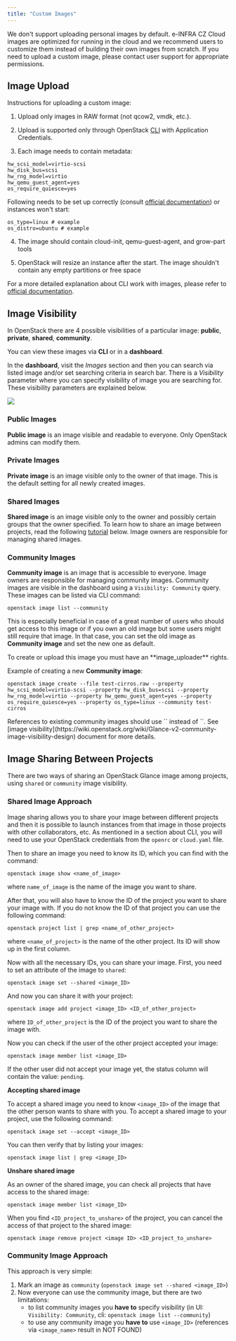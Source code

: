 ```yaml
---
title: "Custom Images"
---
```

We don't support uploading personal images by default.
e-INFRA CZ Cloud images are optimized for running in the cloud and we recommend users to customize them instead of building their own images from scratch. If you need to upload a custom image, please contact user support for appropriate permissions.

## Image Upload

Instructions for uploading a custom image:

1. Upload only images in RAW format (not qcow2, vmdk, etc.).

2. Upload is supported only through OpenStack [CLI](../how-to-guides/obtaining-api-key.md) with Application Credentials.

3. Each image needs to contain metadata:

```
hw_scsi_model=virtio-scsi
hw_disk_bus=scsi
hw_rng_model=virtio
hw_qemu_guest_agent=yes
os_require_quiesce=yes
```

Following needs to be set up correctly (consult [official documentation](https://docs.openstack.org/glance/train/admin/useful-image-properties.html#image-property-keys-and-values)) or instances won't start:

```
os_type=linux # example
os_distro=ubuntu # example
```

4. The image should contain cloud-init, qemu-guest-agent, and grow-part tools

5. OpenStack will resize an instance after the start. The image shouldn't contain any empty partitions or free space

For a more detailed explanation about CLI work with images, please refer to [official documentation](https://docs.openstack.org/python-openstackclient/pike/cli/command-objects/image.html).

## Image Visibility

In OpenStack there are 4 possible visibilities of a particular image: **public**, **private**, **shared**, **community**.

You can view these images via **CLI** or in a **dashboard**.

In the **dashboard**, visit the *Images* section and then you can search via listed image and/or set searching criteria in search bar. There is a *Visibility* parameter where you can specify visibility of image you are searching for. These visibility parameters are explained below.

![](/img/openstack/image_visibility.png)

### Public Images

**Public image** is an image visible and readable to everyone. Only OpenStack admins can modify them.

### Private Images

**Private image** is an image visible only to the owner of that image. This is the default setting for all newly created images.

### Shared Images

**Shared image** is an image visible only to the owner and possibly certain groups that the owner specified. To learn how to share an image between projects, read the following [tutorial](#image-sharing-between-projects) below. Image owners are responsible for managing shared images.

### Community Images

**Community image** is an image that is accessible to everyone. Image owners are responsible for managing community images.
Community images are visible in the dashboard using a `Visibility: Community` query. These images can be listed via CLI command:

```
openstack image list --community
```

This is especially beneficial in case of a great number of users who should get access to this image or if you own an old image but some users might still require that image. In that case, you can set the old image as **Community image** and set the new one as default.

<Callout type="info" title="Info">
    To create or upload this image you must have an **image_uploader** rights.
</Callout>


Example of creating a new **Community image**:

```
openstack image create --file test-cirros.raw --property hw_scsi_model=virtio-scsi --property hw_disk_bus=scsi --property hw_rng_model=virtio --property hw_qemu_guest_agent=yes --property os_require_quiesce=yes --property os_type=linux --community test-cirros
```

<Callout type="info" title="Note" icon="📌">
    References to existing community images should use `<image-id>` instead of `<image-name>`. See [image visibility](https://wiki.openstack.org/wiki/Glance-v2-community-image-visibility-design) document for more details.
</Callout>


## Image Sharing Between Projects

There are two ways of sharing an OpenStack Glance image among projects, using `shared` or `community` image visibility.

### Shared Image Approach

Image sharing allows you to share your image between different projects and then it is possible to launch instances from that image in those projects with other collaborators, etc. As mentioned in a section about CLI, you will need to use your OpenStack credentials from the `openrc` or `cloud.yaml` file.

Then to share an image you need to know its ID, which you can find with the command:

```
openstack image show <name_of_image>
```

where `name_of_image` is the name of the image you want to share.

After that, you will also have to know the ID of the project you want to share your image with. If you do not know the ID of that project you can use the following command:

```
openstack project list | grep <name_of_other_project>
```

where `<name_of_project>` is the name of the other project. Its ID will show up in the first column.

Now with all the necessary IDs, you can share your image. First, you need to set an attribute of the image to `shared`:

```
openstack image set --shared <image_ID>
```

And now you can share it with your project:

```
openstack image add project <image_ID> <ID_of_other_project>
```

where `ID_of_other_project` is the ID of the project you want to share the image with.

Now you can check if the user of the other project accepted your image:

```
openstack image member list <image_ID>
```

If the other user did not accept your image yet, the status column will contain the value: `pending`.

**Accepting shared image**

To accept a shared image you need to know `<image_ID>` of the image that the other person wants to share with you. To accept a shared image to your project, use the following command:

```
openstack image set --accept <image_ID>
```

You can then verify that by listing your images:

```
openstack image list | grep <image_ID>
```

**Unshare shared image**

As an owner of the shared image, you can check all projects that have access to the shared image:

```
openstack image member list <image_ID>
```

When you find `<ID_project_to_unshare>` of the project, you can cancel the access of that project to the shared image:

```
openstack image remove project <image ID> <ID_project_to_unshare>
```

### Community Image Approach

This approach is very simple:

 1. Mark an image as `community` (`openstack image set --shared <image_ID>`)
 1. Now everyone can use the community image, but there are two limitations:
    * to list community images you **have to** specify visibility (in UI: `Visibility: Community`, cli: `openstack image list --community`)
    * to use any community image you **have to** use `<image_ID>` (references via `<image_name>` result in NOT FOUND)
